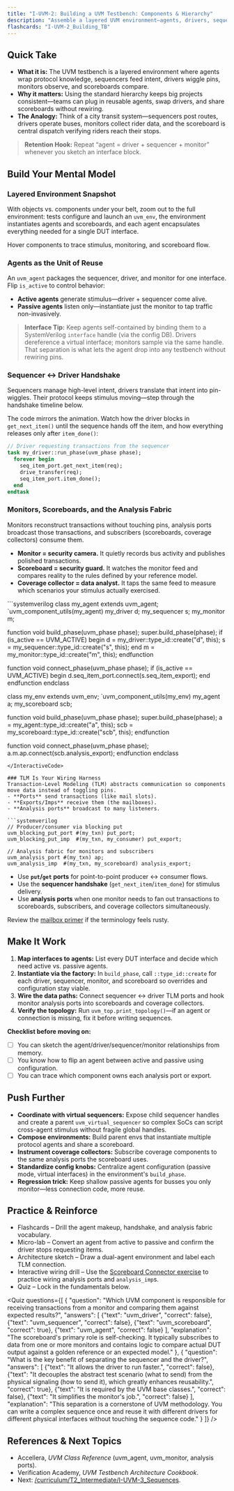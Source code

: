 ```yaml
---
title: "I-UVM-2: Building a UVM Testbench: Components & Hierarchy"
description: "Assemble a layered UVM environment—agents, drivers, sequencers, monitors, and scoreboards—and know how data flows between them."
flashcards: "I-UVM-2_Building_TB"
---
```



## Quick Take
- **What it is:** The UVM testbench is a layered environment where agents wrap protocol knowledge, sequencers feed intent, drivers wiggle pins, monitors observe, and scoreboards compare.
- **Why it matters:** Using the standard hierarchy keeps big projects consistent—teams can plug in reusable agents, swap drivers, and share scoreboards without rewiring.
- **The Analogy:** Think of a city transit system—sequencers post routes, drivers operate buses, monitors collect rider data, and the scoreboard is central dispatch verifying riders reach their stops.

> **Retention Hook:** Repeat “agent = driver + sequencer + monitor” whenever you sketch an interface block.

## Build Your Mental Model
### Layered Environment Snapshot
With objects vs. components under your belt, zoom out to the full environment: tests configure and launch an `uvm_env`, the environment instantiates agents and scoreboards, and each agent encapsulates everything needed for a single DUT interface.

<div className="my-8">
  <div className="glass-card glow-border mx-auto max-w-4xl overflow-hidden border border-white/10 bg-[var(--blueprint-glass)] p-6">
    <AnimatedUvmTestbenchDiagram />
  </div>
</div>

<div className="my-6 rounded-3xl border border-white/10 bg-white/5 p-6 text-sm text-[rgba(230,241,255,0.8)] backdrop-blur">
  <UvmTestbenchVisualizer />
  <p className="mt-3 text-center text-xs uppercase tracking-[0.25em] text-[rgba(230,241,255,0.6)]">
    Hover components to trace stimulus, monitoring, and scoreboard flow.
  </p>
</div>

### Agents as the Unit of Reuse
An `uvm_agent` packages the sequencer, driver, and monitor for one interface. Flip `is_active` to control behavior:
- **Active agents** generate stimulus—driver + sequencer come alive.
- **Passive agents** listen only—instantiate just the monitor to tap traffic non-invasively.

> **Interface Tip:** Keep agents self-contained by binding them to a SystemVerilog `interface` handle (via the config DB). Drivers dereference a virtual interface; monitors sample via the same handle. That separation is what lets the agent drop into any testbench without rewiring pins.

### Sequencer ↔ Driver Handshake
Sequencers manage high-level intent, drivers translate that intent into pin-wiggles. Their protocol keeps stimulus moving—step through the handshake timeline below.

<AnimatedUvmSequenceDriverHandshakeDiagram />

The code mirrors the animation. Watch how the driver blocks in `get_next_item()` until the sequence hands off the item, and how everything releases only after `item_done()`:

```systemverilog
// Driver requesting transactions from the sequencer
task my_driver::run_phase(uvm_phase phase);
  forever begin
    seq_item_port.get_next_item(req);
    drive_transfer(req);
    seq_item_port.item_done();
  end
endtask
```

### Monitors, Scoreboards, and the Analysis Fabric
Monitors reconstruct transactions without touching pins, analysis ports broadcast those transactions, and subscribers (scoreboards, coverage collectors) consume them.

- **Monitor = security camera.** It quietly records bus activity and publishes polished transactions.
- **Scoreboard = security guard.** It watches the monitor feed and compares reality to the rules defined by your reference model.
- **Coverage collector = data analyst.** It taps the same feed to measure which scenarios your stimulus actually exercised.

<InteractiveCode>
```systemverilog
class my_agent extends uvm_agent;
  `uvm_component_utils(my_agent)
  my_driver d;
  my_sequencer s;
  my_monitor m;

  function void build_phase(uvm_phase phase);
    super.build_phase(phase);
    if (is_active == UVM_ACTIVE) begin
      d = my_driver::type_id::create("d", this);
      s = my_sequencer::type_id::create("s", this);
    end
    m = my_monitor::type_id::create("m", this);
  endfunction

  function void connect_phase(uvm_phase phase);
    if (is_active == UVM_ACTIVE) begin
      d.seq_item_port.connect(s.seq_item_export);
    end
  endfunction
endclass

class my_env extends uvm_env;
  `uvm_component_utils(my_env)
  my_agent a;
  my_scoreboard scb;

  function void build_phase(uvm_phase phase);
    super.build_phase(phase);
    a = my_agent::type_id::create("a", this);
    scb = my_scoreboard::type_id::create("scb", this);
  endfunction

  function void connect_phase(uvm_phase phase);
    a.m.ap.connect(scb.analysis_export);
  endfunction
endclass
```
</InteractiveCode>

### TLM Is Your Wiring Harness
Transaction-Level Modeling (TLM) abstracts communication so components move data instead of toggling pins.
- **Ports** send transactions (like mail slots).
- **Exports/Imps** receive them (the mailboxes).
- **Analysis ports** broadcast to many listeners.

```systemverilog
// Producer/consumer via blocking put
uvm_blocking_put_port #(my_txn) put_port;
uvm_blocking_put_imp  #(my_txn, my_consumer) put_export;

// Analysis fabric for monitors and subscribers
uvm_analysis_port #(my_txn) ap;
uvm_analysis_imp  #(my_txn, my_scoreboard) analysis_export;
```

- Use **`put`/`get` ports** for point-to-point producer ↔ consumer flows.
- Use the **sequencer handshake** (`get_next_item`/`item_done`) for stimulus delivery.
- Use **analysis ports** when one monitor needs to fan out transactions to scoreboards, subscribers, and coverage collectors simultaneously.

Review the [mailbox primer](../I-SV-3_Functional_Coverage/mailboxes) if the terminology feels rusty.

<UvmComponentRelationshipVisualizer />

## Make It Work
1. **Map interfaces to agents:** List every DUT interface and decide which need active vs. passive agents.
2. **Instantiate via the factory:** In `build_phase`, call `::type_id::create` for each driver, sequencer, monitor, and scoreboard so overrides and configuration stay viable.
3. **Wire the data paths:** Connect sequencer ↔ driver TLM ports and hook monitor analysis ports into scoreboards and coverage collectors.
4. **Verify the topology:** Run `uvm_top.print_topology()`—if an agent or connection is missing, fix it before writing sequences.

**Checklist before moving on:**
- [ ] You can sketch the agent/driver/sequencer/monitor relationships from memory.
- [ ] You know how to flip an agent between active and passive using configuration.
- [ ] You can trace which component owns each analysis port or export.

## Push Further
- **Coordinate with virtual sequencers:** Expose child sequencer handles and create a parent `uvm_virtual_sequencer` so complex SoCs can script cross-agent stimulus without fragile global handles.
- **Compose environments:** Build parent envs that instantiate multiple protocol agents and share a scoreboard.
- **Instrument coverage collectors:** Subscribe coverage components to the same analysis ports the scoreboard uses.
- **Standardize config knobs:** Centralize agent configuration (passive mode, virtual interfaces) in the environment's `build_phase`.
- **Regression trick:** Keep shallow passive agents for busses you only monitor—less connection code, more reuse.

## Practice & Reinforce
- Flashcards – Drill the agent makeup, handshake, and analysis fabric vocabulary.
- Micro-lab – Convert an agent from active to passive and confirm the driver stops requesting items.
- Architecture sketch – Draw a dual-agent environment and label each TLM connection.
- Interactive wiring drill – Use the [Scoreboard Connector exercise](/exercises/scoreboard-connector) to practice wiring analysis ports and `analysis_imp`s.
- Quiz – Lock in the fundamentals below.

<Quiz questions={[
    {
      "question": "Which UVM component is responsible for receiving transactions from a monitor and comparing them against expected results?",
      "answers": [
        {"text": "uvm_driver", "correct": false},
        {"text": "uvm_sequencer", "correct": false},
        {"text": "uvm_scoreboard", "correct": true},
        {"text": "uvm_agent", "correct": false}
      ],
      "explanation": "The scoreboard's primary role is self-checking. It typically subscribes to data from one or more monitors and contains logic to compare actual DUT output against a golden reference or an expected model."
    },
    {
      "question": "What is the key benefit of separating the sequencer and the driver?",
      "answers": [
        {"text": "It allows the driver to run faster.", "correct": false},
        {"text": "It decouples the abstract test scenario (what to send) from the physical signaling (how to send it), which greatly enhances reusability.", "correct": true},
        {"text": "It is required by the UVM base classes.", "correct": false},
        {"text": "It simplifies the monitor's job.", "correct": false}
      ],
      "explanation": "This separation is a cornerstone of UVM methodology. You can write a complex sequence once and reuse it with different drivers for different physical interfaces without touching the sequence code."
    }
  ]} />

## References & Next Topics
- Accellera, *UVM Class Reference* (uvm_agent, uvm_monitor, analysis ports).
- Verification Academy, *UVM Testbench Architecture Cookbook*.
- Next: [/curriculum/T2_Intermediate/I-UVM-3_Sequences](../I-UVM-3_Sequences/index).
